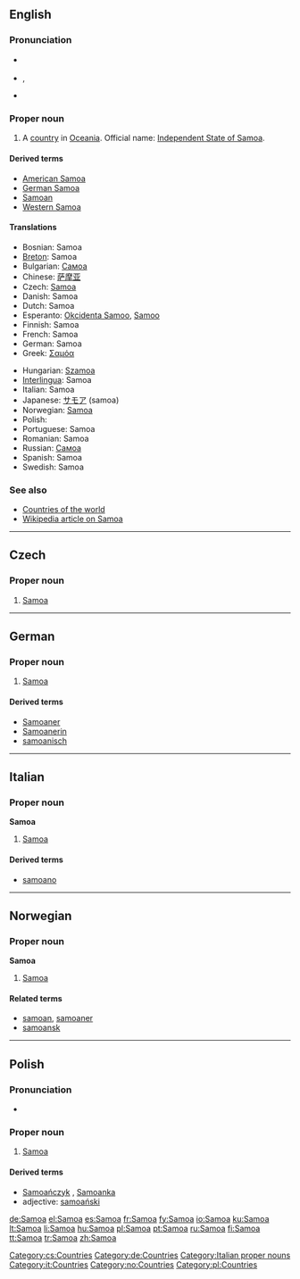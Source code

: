 {{also|samoa}}
==English==

===Pronunciation===
* {{a|UK}} {{IPA|/səˈməʊ.ə/}}
* {{a|US}} {{enPR|sə-mō'ə}}, {{IPA|/səˈmoʊ.ə/}}
* {{audio|en-us-Samoa.ogg|Audio (US)}}

===Proper noun===
{{en-proper  noun}}

# A [[country]] in [[Oceania]]. Official name: [[Independent State of Samoa]].

====Derived terms====
* [[American Samoa]]
* [[German Samoa]]
* [[Samoan]]
* [[Western Samoa]]

====Translations====
{{trans-top|Independent State of Samoa}}
* Bosnian: Samoa {{f}}
* [[Breton]]: Samoa
* Bulgarian: [[Самоа]]
* Chinese: [[萨摩亚]]
* Czech: [[#Czech|Samoa]]
* Danish: Samoa
* Dutch: Samoa
* Esperanto: [[Okcidenta Samoo]], [[Samoo]]
* Finnish: Samoa
* French: Samoa
* German: Samoa
* Greek: [[Σαμόα]] {{f}}
{{trans-mid}}
* Hungarian: [[Szamoa]]
* [[Interlingua]]: Samoa
* Italian: Samoa
* Japanese: [[サモア]] (samoa)
* Norwegian: [[#Norwegian|Samoa]]
* Polish: {{l|pl|Samoa}} {{n}}
* Portuguese: Samoa
* Romanian: Samoa {{f}}
* Russian: [[Самоа]]
* Spanish: Samoa
* Swedish: Samoa
{{trans-bottom}}

===See also===
* [[Appendix:Countries of the world|Countries of the world]]
* [[w:Samoa|Wikipedia article on Samoa]]

----

==Czech==

===Proper noun===
{{cs-proper noun|g=}}

# [[#English|Samoa]]

[[Category:cs:Countries]]

----

==German==
{{wikipedia|lang=de}}

===Proper noun===
{{infl|de|proper noun|g=n}}

# [[#English|Samoa]]

====Derived terms====
* [[Samoaner]]
* [[Samoanerin]]
* [[samoanisch]]

[[Category:de:Countries]]

----

==Italian==
{{wikipedia|lang=it}}

===Proper noun===
'''Samoa''' {{f}}

# [[#English|Samoa]]

====Derived terms====
* [[samoano]]

[[Category:Italian proper nouns]]
[[Category:it:Countries]]

----

==Norwegian==

===Proper noun===
'''Samoa'''

# [[#English|Samoa]]

====Related terms====
* [[samoan]], [[samoaner]]
* [[samoansk]]

[[Category:no:Countries]]

----

==Polish==

===Pronunciation===
* {{IPA|/saˈmɔa/|lang=pl}}

===Proper noun===
{{infl|pl|proper noun|g=n}}

# [[#English|Samoa]]

====Derived terms====
* [[Samoańczyk]] {{m}}, [[Samoanka]] {{f}}
* adjective: [[samoański]]

[[Category:pl:Countries]]

[[de:Samoa]]
[[el:Samoa]]
[[es:Samoa]]
[[fr:Samoa]]
[[fy:Samoa]]
[[io:Samoa]]
[[ku:Samoa]]
[[lt:Samoa]]
[[li:Samoa]]
[[hu:Samoa]]
[[pl:Samoa]]
[[pt:Samoa]]
[[ru:Samoa]]
[[fi:Samoa]]
[[tt:Samoa]]
[[tr:Samoa]]
[[zh:Samoa]]